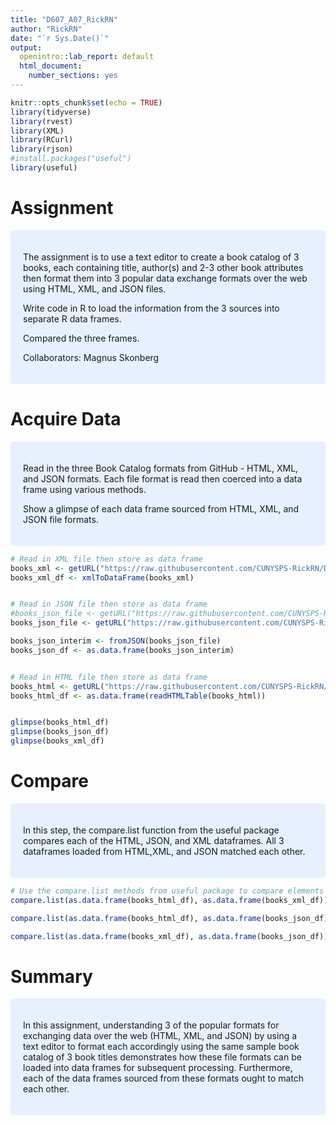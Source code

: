 ---
title: "D607_A07_RickRN"
author: "RickRN"
date: "`r Sys.Date()`"
output: 
  openintro::lab_report: default
  html_document:
    number_sections: yes
---

```{r step_setup, include=FALSE}
knitr::opts_chunk$set(echo = TRUE)
library(tidyverse)
library(rvest)
library(XML)
library(RCurl)
library(rjson)
#install.packages("useful")
library(useful)
```

# Assignment

<style>
div.blue { background-color:#e6f0ff; border-radius: 5px; padding: 20px;}
</style>
<div class = "blue">

The assignment is to use a text editor to create a book catalog of 3 books, each containing title, author(s) and 2-3 other book attributes then format them into 3 popular data exchange formats over the web using HTML, XML, and JSON files.

Write code in R to load the information from the 3 sources into separate R data frames.

Compared the three frames.

Collaborators: Magnus Skonberg 

</div> \hfill\break


# Acquire Data

<style>
div.blue { background-color:#e6f0ff; border-radius: 5px; padding: 20px;}
</style>
<div class = "blue">

Read in the three Book Catalog formats from GitHub - HTML, XML, and JSON formats.  Each file format is read then coerced into a data frame using various methods.

Show a glimpse of each data frame sourced from HTML, XML, and JSON file formats.

</div> \hfill\break
```{r step_x, echo=TRUE }
# Read in XML file then store as data frame
books_xml <- getURL("https://raw.githubusercontent.com/CUNYSPS-RickRN/DATA607/master/D607_A07_xml_books.xml")
books_xml_df <- xmlToDataFrame(books_xml)


# Read in JSON file then store as data frame
#books_json_file <- getURL("https://raw.githubusercontent.com/CUNYSPS-RickRN/DATA607/master/D607_A07_JSON_books.json")
books_json_file <- getURL("https://raw.githubusercontent.com/CUNYSPS-RickRN/DATA607/master/D607_A07_jsonV2_books.json")

books_json_interim <- fromJSON(books_json_file)
books_json_df <- as.data.frame(books_json_interim)


# Read in HTML file then store as data frame
books_html <- getURL("https://raw.githubusercontent.com/CUNYSPS-RickRN/DATA607/master/D607_A07_html_books.html")
books_html_df <- as.data.frame(readHTMLTable(books_html))


glimpse(books_html_df)
glimpse(books_json_df)
glimpse(books_xml_df)
```

# Compare

<style>
div.blue { background-color:#e6f0ff; border-radius: 5px; padding: 20px;}
</style>
<div class = "blue">

In this step, the compare.list function from the useful package compares each of the HTML, JSON, and XML dataframes.  All 3 dataframes loaded from HTML,XML, and JSON matched each other.

</div> \hfill\break
```{r step_y, echo=TRUE}
# Use the compare.list methods from useful package to compare elements of two equal length lists.
compare.list(as.data.frame(books_html_df), as.data.frame(books_xml_df))

compare.list(as.data.frame(books_html_df), as.data.frame(books_json_df))

compare.list(as.data.frame(books_xml_df), as.data.frame(books_json_df))
```


# Summary

<style>
div.blue { background-color:#e6f0ff; border-radius: 5px; padding: 20px;}
</style>
<div class = "blue">

In this assignment, understanding 3 of the popular formats for exchanging data over the web (HTML, XML, and JSON) by using a text editor to format each accordingly using the same sample book catalog of 3 book titles demonstrates how these file formats can be loaded into data frames for subsequent processing.  Furthermore, each of the data frames sourced from these formats ought to match each other.

</div> \hfill\break
